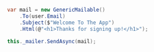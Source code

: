 ```csharp
var mail = new GenericMailable()
    .To(user.Email)
    .Subject($"Welcome To The App")
    .Html(@"<h1>Thanks for signing up!</h1>");

this._mailer.SendAsync(mail);
```